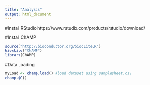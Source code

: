 ```yaml
---
title: "Analysis"
output: html_document
---
```

#Install RStudio
https://www.rstudio.com/products/rstudio/download/

#Install ChAMP
```r
source("http://bioconductor.org/biocLite.R") 
biocLite("ChAMP")
library(ChAMP)
```

#Data Loading
```r
myLoad <- champ.load() #load dataset using samplesheet.csv
champ.QC()
```

